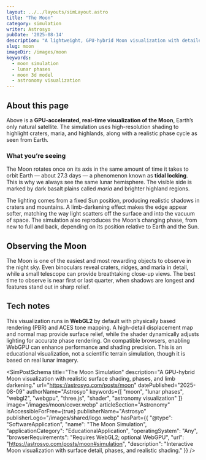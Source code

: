 ```yaml
---
layout: ../../layouts/simLayout.astro
title: "The Moon"
category: simulation
writer: Astrosyo
pubDate: '2025-08-14'
description: "A lightweight, GPU-hybrid Moon visualization with detailed surface shading, realistic phases, and subtle limb darkening."
slug: moon
imageDir: /images/moon
keywords:
  - moon simulation
  - lunar phases
  - moon 3d model
  - astronomy visualization
---
```



<div class="">
  <p class="Tool-Explanation"></p>

  <div class="sim-stage" aria-label="Moon simulation canvas" id="simulation">
    <SimCanvas slug="moon"/>
  </div>

  <figcaption class="sim-caption"></figcaption></div>

<div class="sim-article">
  <h2 id="about-this-page">About this page</h2>
  <p>
    Above is a <strong>GPU-accelerated, real-time visualization of the Moon</strong>, Earth’s only natural satellite.
    The simulation uses high-resolution shading to highlight craters, maria, and highlands, along with a realistic phase cycle as seen from Earth.
  </p>

  <h3 id="what-youre-seeing">What you’re seeing</h3>
  <p>
    The Moon rotates once on its axis in the same amount of time it takes to orbit Earth — about 27.3 days — a phenomenon known as <strong>tidal locking</strong>.
    This is why we always see the same lunar hemisphere. The visible side is marked by dark basalt plains called <em>maria</em> and brighter highland regions.
  </p>
  <p>
    The lighting comes from a fixed Sun position, producing realistic shadows in craters and mountains.
    A limb-darkening effect makes the edge appear softer, matching the way light scatters off the surface and into the vacuum of space.
    The simulation also reproduces the Moon’s changing phase, from new to full and back, depending on its position relative to Earth and the Sun.
  </p>

  <h2 id="observing-the-moon">Observing the Moon</h2>
  <p>
    The Moon is one of the easiest and most rewarding objects to observe in the night sky.
    Even binoculars reveal craters, ridges, and maria in detail, while a small telescope can provide breathtaking close-up views.
    The best time to observe is near first or last quarter, when shadows are longest and features stand out in sharp relief.
  </p>

  <h2 id="tech-notes">Tech notes</h2>
  <p>
    This visualization runs in <strong>WebGL2</strong> by default with physically based rendering (PBR) and ACES tone mapping.
    A high-detail displacement map and normal map provide surface relief, while the shader dynamically adjusts lighting for accurate phase rendering.
    On compatible browsers, enabling WebGPU can enhance performance and shading precision.
    This is an educational visualization, not a scientific terrain simulation, though it is based on real lunar imagery.
  </p>
</div>

<SimPostSchema
  title="The Moon Simulation"
  description="A GPU-hybrid Moon visualization with realistic surface shading, phases, and limb darkening."
  url="https://astrosyo.com/posts/moon"
  datePublished="2025-08-09"
  authorName="Astrosyo"
  keywords={[
    "moon",
    "lunar phases",
    "webgl2",
    "webgpu",
    "three.js",
    "shader",
    "astronomy visualization"
  ]}
  image="/images/moon/cover.webp"
  articleSection="Astronomy"
  isAccessibleForFree={true}
  publisherName="Astrosyo"
  publisherLogo="/images/shared/logo.webp"
  hasPart={{
    "@type": "SoftwareApplication",
    "name": "The Moon Simulation",
    "applicationCategory": "EducationalApplication",
    "operatingSystem": "Any",
    "browserRequirements": "Requires WebGL2; optional WebGPU",
    "url": "https://astrosyo.com/posts/moon#simulation",
    "description": "Interactive Moon visualization with surface detail, phases, and realistic shading."
  }}
/>